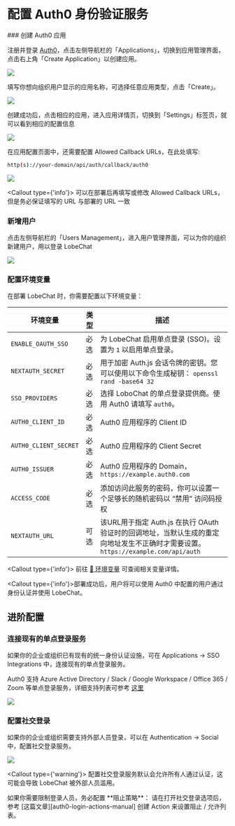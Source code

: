 
# 配置 Auth0 身份验证服务

<Steps>
  ### 创建 Auth0 应用

  注册并登录 [Auth0][auth0-client-page]，点击左侧导航栏的「Applications」，切换到应用管理界面，点击右上角「Create Application」以创建应用。

  ![](https://github.com/CloudPassenger/lobe-chat/assets/30863298/1b405347-f4c3-4c55-82f6-47116f2210d0)

  填写你想向组织用户显示的应用名称，可选择任意应用类型，点击「Create」。

  ![](https://github.com/CloudPassenger/lobe-chat/assets/30863298/75c92f85-3ad3-4473-a9c6-e667e28d428d)

  创建成功后，点击相应的应用，进入应用详情页，切换到「Settings」标签页，就可以看到相应的配置信息

  ![](https://github.com/CloudPassenger/lobe-chat/assets/30863298/a1ed996b-95ef-4b7d-a50d-b4666eccfecb)

  在应用配置页面中，还需要配置 Allowed Callback URLs，在此处填写:

  ```bash
  http(s)://your-domain/api/auth/callback/auth0
  ```

  ![](https://github.com/CloudPassenger/lobe-chat/assets/30863298/575f46aa-f485-49bd-8b90-dbb1ce1a5c1b)

  <Callout type={'info'}>
    可以在部署后再填写或修改 Allowed Callback URLs，但是务必保证填写的 URL 与部署的 URL 一致
  </Callout>

  ### 新增用户

  点击左侧导航栏的「Users Management」，进入用户管理界面，可以为你的组织新建用户，用以登录 LobeChat

  ![](https://github.com/CloudPassenger/lobe-chat/assets/30863298/3b8127ab-dc4f-4ff9-a4cb-dec3ef0295cc)

  ### 配置环境变量

  在部署 LobeChat 时，你需要配置以下环境变量：

| 环境变量                     | 类型           | 描述                                                                                        |
| ------------------------ | ------------ | ----------------------------------------------------------------------------------------- |
| `ENABLE_OAUTH_SSO`       | 必选           | 为 LobeChat 启用单点登录 (SSO)。设置为 `1` 以启用单点登录。                                                  |
| `NEXTAUTH_SECRET`        | 必选           | 用于加密 Auth.js 会话令牌的密钥。您可以使用以下命令生成秘钥： `openssl rand -base64 32`                             |
| `SSO_PROVIDERS`          | 必选           | 选择 LoboChat 的单点登录提供商。使用 Auth0 请填写 `auth0`。                                                 |
| `AUTH0_CLIENT_ID`        | 必选           | Auth0 应用程序的 Client ID                                                                     |
| `AUTH0_CLIENT_SECRET`    | 必选           | Auth0 应用程序的 Client Secret                                                                 |
| `AUTH0_ISSUER`           | 必选           | Auth0 应用程序的 Domain，`https://example.auth0.com`                                            |
| `ACCESS_CODE`            | 必选           | 添加访问此服务的密码，你可以设置一个足够长的随机密码以 “禁用” 访问码授权                                                    |
| `NEXTAUTH_URL`           | 可选           | 该URL用于指定 Auth.js 在执行 OAuth 验证时的回调地址，当默认生成的重定向地址发生不正确时才需要设置。`https://example.com/api/auth` |

<Callout type={'info'}> 前往 [📘 环境变量](/zh/self-hosting/environment-variable#auth0) 可查阅相关变量详情。</Callout>

</Steps>

<Callout type={'info'}>部署成功后，用户将可以使用 Auth0 中配置的用户通过身份认证并使用 LobeChat。</Callout>

## 进阶配置

### 连接现有的单点登录服务

如果你的企业或组织已有现有的统一身份认证设施，可在 Applications -> SSO Integrations 中，连接现有的单点登录服务。

Auth0 支持 Azure Active Directory / Slack / Google Workspace / Office 365 / Zoom 等单点登录服务，详细支持列表可参考 [这里][auth0-sso-integrations]

![](https://github.com/CloudPassenger/lobe-chat/assets/30863298/32650f4f-d0b0-4843-b26d-d35bad11d8a3)

### 配置社交登录

如果你的企业或组织需要支持外部人员登录，可以在 Authentication -> Social 中，配置社交登录服务。

![](https://github.com/CloudPassenger/lobe-chat/assets/30863298/7b6f6a6c-2686-49d8-9dbd-0516053f1efa)

<Callout type={'warning'}>
  配置社交登录服务默认会允许所有人通过认证，这可能会导致 LobeChat 被外部人员滥用。
</Callout>

<Callout>
  如果你需要限制登录人员，务必配置 **阻止策略**： 请在打开社交登录选项后，参考
  [这篇文章][auth0-login-actions-manual] 创建 Action 来设置阻止 / 允许列表。
</Callout>

[auth0-client-page]: https://manage.auth0.com/dashboard
[auth0-login-actions-manual]: https://auth0.com/blog/permit-or-deny-login-requests-using-auth0-actions/
[auth0-sso-integrations]: https://marketplace.auth0.com/features/sso-integrations
